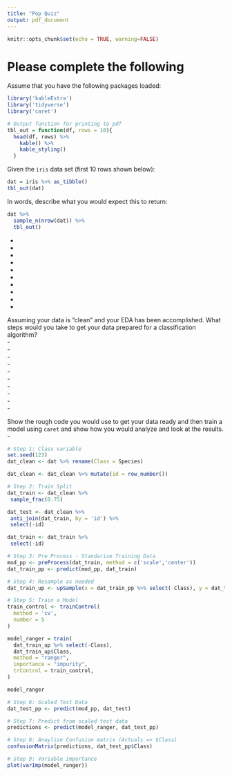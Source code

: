 ```yaml
---
title: "Pop Quiz"
output: pdf_document
---
```


```r
knitr::opts_chunk$set(echo = TRUE, warning=FALSE)
```



# Please complete the following  

Assume that you have the following packages loaded:

```r
library('kableExtra')
library('tidyverse')
library('caret')

# Output function for printing to pdf
tbl_out = function(df, rows = 10){
  head(df, rows) %>%
    kable() %>%
    kable_styling()
  }
```


Given the `iris` data set (first 10 rows shown below):  
```r
dat = iris %>% as_tibble()
tbl_out(dat)
```

\newpage

In words, describe what you would expect this to return:
```r
dat %>% 
  sample_n(nrow(dat)) %>%
  tbl_out()
```
  -  
  -  
  -  
  -  
  -  
  -  
  -  
  -  
  -  
  -  
  

Assuming your data is "clean" and your EDA has been accomplished. What steps would you take to get your data prepared for a classification algorithm?  
  -  
  -  
  -  
  -  
  -  
  -  
  -  
  -  
  -  
  -  

\newpage 
  
Show the rough code you would use to get your data ready and then train a model using `caret` and show how you would analyze and look at the results.   -  
```r
# Step 1: Class variable 
set.seed(123)
dat_clean <- dat %>% rename(Class = Species) 

dat_clean <- dat_clean %>% mutate(id = row_number())

# Step 2: Train Split
dat_train <- dat_clean %>%
 sample_frac(0.75)

dat_test <- dat_clean %>%
 anti_join(dat_train, by = 'id') %>%
 select(-id)

dat_train <- dat_train %>%
 select(-id)

# Step 3: Pre Process - Standarize Training Data
mod_pp <- preProcess(dat_train, method = c('scale','center'))
dat_train_pp <- predict(mod_pp, dat_train) 

```

```r
# Step 4: Resample as needed
dat_train_up <- upSample(x = dat_train_pp %>% select(-Class), y = dat_train_pp$Class)
```

```r
# Step 5: Train a Model
train_control <- trainControl(
  method = 'cv',
  number = 5
)

model_ranger = train(
  dat_train_up %>% select(-Class),
  dat_train_up$Class,
  method = "ranger",
  importance = "impurity",
  trControl = train_control,
)

model_ranger

```

```r
# Step 6: Scaled Test Data
dat_test_pp <- predict(mod_pp, dat_test)
```

```r
# Step 7: Predict from scaled test data
predictions <- predict(model_ranger, dat_test_pp)
```

```r
# Step 8: Anaylize Confusion matrix (Actuals => $Class)
confusionMatrix(predictions, dat_test_pp$Class)
```

```r
# Step 9: Variable importance
plot(varImp(model_ranger))
```

